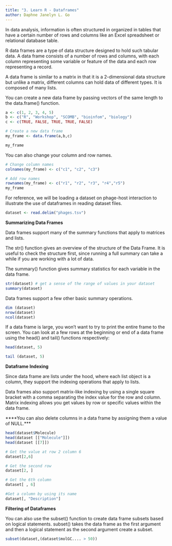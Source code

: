 ```yaml
---
title: "3. Learn R - Dataframes"
author: Daphne Janelyn L. Go
---
```


In data analysis, information is often structured in organized in tables that have a certain number of rows and columns like an Excel spreadsheet or relational database table.

R data frames are a type of data structure designed to hold such tabular data. A data frame consists of a number of rows and columns, with each column representing some variable or feature of the data and each row representing a record.

A data frame is similar to a matrix in that it is a 2-dimensional data structure but unlike a matrix, different columns can hold data of different types. It is composed of many lists.

You can create a new data frame by passing vectors of the same length to the data.frame() function.

```r
a <- c(1, 2, 3, 4, 5)
b <- c("R", "Workshop", "SCOMB", "bioinfom", "biology")
c <- c(TRUE, FALSE, TRUE, TRUE, FALSE)

# Create a new data frame
my_frame <- data.frame(a,b,c)

my_frame
```

You can also change your column and row names.

```r
# Change column names
colnames(my_frame) <- c("c1", "c2", "c3")

# Add row names
rownames(my_frame) <- c("r1", "r2", "r3", "r4","r5")
my_frame
```

For reference, we will be loading a dataset on phage-host interaction to illustrate the use of dataframes in reading dataset files.

```r
dataset <- read.delim("phages.tsv")
```

**Summarizing Data Frames**

Data frames support many of the summary functions that apply to matrices and lists.

The str() function gives an overview of the structure of the Data Frame. It is useful to check the structure first, since running a full summary can take a while if you are working with a lot of data.

The summary() function gives summary statistics for each variable in the data frame.

```r
str(dataset) # get a sense of the range of values in your dataset
summary(dataset)
```

Data frames support a few other basic summary operations.

```r
dim (dataset)
nrow(dataset)
ncol(dataset)
```

If a data frame is large, you won't want to try to print the entire frame to the screen. You can look at a few rows at the beginning or end of a data frame using the head() and tail() functions respectively:

```r
head(dataset, 5)

tail (dataset, 5)
```

**Dataframe Indexing**

Since data frame are lists under the hood, where each list object is a column, they support the indexing operations that apply to lists.

Data frames also support matrix-like indexing by using a single square bracket with a comma separating the index value for the row and column. Matrix indexing allows you get values by row or specific values within the data frame.

****You can also delete columns in a data frame by assigning them a value of NULL.***

```r
head(dataset$Molecule)
head(dataset [["Molecule"]])
head(dataset [[7]])

# Get the value at row 2 column 6
dataset[2,6]

# Get the second row
dataset[2, ]

# Get the 6th column
dataset[ , 6]

#Get a column by using its name
dataset[, "Description"]
```

**Filtering of Dataframes**

You can also use the subset() function to create data frame subsets based on logical statements. subset() takes the data frame as the first argument and then a logical statement as the second argument create a subset.

```r
subset(dataset,(dataset$molGC.... > 50))
```
